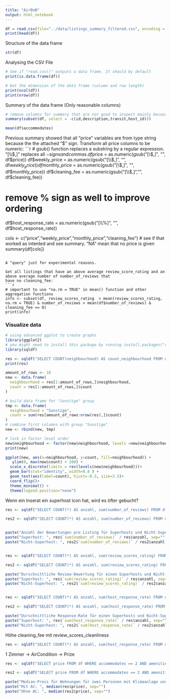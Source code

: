 ```yaml
---
title: "AirBnB"
output: html_notebook
---
```

```r

df = read.csv(file="../data/listings_summary_filtered.csv", encoding = "UTF-8")
print(head(df))
```
Structure of the data frame
```r
str(df)
```


Analysing the CSV File

```r
# See if "read.csv()" outputs a data frame. It should by default
print(is.data.frame(df))

# Get the dimension of the data frame (column and row length)
print(ncol(df))
print(nrow(df))
```


Summary of the data frame (Only reasonable columns)
```r
# remove columns for summary that are not good to inspect mainly because they are strings
summary(subset(df, select = -c(id,description,transit,host_id)))
```
```r
mean(df$accommodates)
```

Previous summary showed that all "price" variables are from type string because the the attached "$" sign.
Transform all price columns to be numeric:
```r
# gsub() function replaces a substring by a regular expression. "[\\$,]" replaces all $-signs and commas. 
df$price = as.numeric(gsub("[\\$,]", "", df$price))
df$weekly_price = as.numeric(gsub("[\\$,]", "", df$weekly_price))
df$monthly_price = as.numeric(gsub("[\\$,]", "", df$monthly_price))
df$cleaning_fee = as.numeric(gsub("[\\$,]", "", df$cleaning_fee))

# remove % sign as well to improve ordering
df$host_response_rate = as.numeric(gsub("[\\%]", "", df$host_response_rate))

cols <- c("price","weekly_price","monthly_price","cleaning_fee")
# see if that worked as intented and see summary. "NA" mean that no price is given
summary(df[cols])
```

A "query" just for experimental reasons.

Get all listings that have an above average review_score_rating and an above average number of number_of_reviews that
have no cleaning_fee:
```r
# important to use "na.rm = TRUE" in mean() function and other aggregation functions
info <- subset(df, review_scores_rating  > mean(review_scores_rating, na.rm = TRUE) & number_of_reviews > mean(df$number_of_reviews) & cleaning_fee == 0)
print(info)
```



<h3> Visualize data </h3>


```r
# using advanced ggplot to create graphs
library(ggplot2)
# you might need to install this package by running install.packages("sqldf")'
library(sqldf)

res <- sqldf("SELECT COUNT(neighbourhood) AS count,neighbourhood FROM df WHERE neighbourhood != '' GROUP BY neighbourhood ORDER BY count DESC")
print(res)

amount_of_rows <- 10
new <- data.frame(
  neighbourhood = res[1:amount_of_rows,]$neighbourhood,
  count = res[1:amount_of_rows,]$count
)

# build data frame for "Sonstige" group
tmp <- data.frame(
  neighbourhood = "Sonstige",
  count = sum(res[amount_of_rows:nrow(res),]$count)
)
# combine first columns with group "Sonstige"
new <- rbind(new, tmp)

# lock in factor level order
new$neighbourhood <- factor(new$neighbourhood, levels =new$neighbourhood)
print(new)

ggplot(new, aes(x=neighbourhood, y=count, fill=neighbourhood)) +
   ylim(0, max(new$count) + 200) + 
  scale_x_discrete(limits = rev(levels(new$neighbourhood)))+
  geom_bar(stat="identity", width=0.8 ) +
  geom_text(aes(label=count), hjust=-0.3, size=3.5)+
  coord_flip()+
  theme_minimal() + 
  theme(legend.position="none")

```
Wenn ein Inserat ein superhost icon hat, wird es öfter gebucht?

```r
res <- sqldf("SELECT COUNT(*) AS anzahl, sum(number_of_reviews) FROM df WHERE host_is_superhost == 't' AND number_of_reviews != ''")

res2 <- sqldf("SELECT COUNT(*) AS anzahl, sum(number_of_reviews) FROM df WHERE host_is_superhost == 'f'  AND number_of_reviews != ''")


paste("Anzahl der Bewertungen pro Listing für Superhosts und Nicht-Superhosts:")
paste("Superhost: ", res$`sum(number_of_reviews)` / res$anzahl, sep="")
paste("Nicht-Superhost: ", res2$`sum(number_of_reviews)` / res2$anzahl, sep="")


res <- sqldf("SELECT COUNT(*) AS anzahl, sum(review_scores_rating) FROM df WHERE host_is_superhost == 't' AND review_scores_rating != ''")

res2 <- sqldf("SELECT COUNT(*) AS anzahl, sum(review_scores_rating) FROM df WHERE host_is_superhost == 'f'  AND review_scores_rating != ''")

paste("Durschnittliche Review-Bewertung für einen Superhosts und Nicht-Superhosts:")
paste("Superhost: ", res$`sum(review_scores_rating)` / res$anzahl, sep="")
paste("Nicht-Superhost: ", res2$`sum(review_scores_rating)` / res2$anzahl, sep="")


res <- sqldf("SELECT COUNT(*) AS anzahl, sum(host_response_rate) FROM df WHERE host_is_superhost == 't' AND host_response_rate != ''")

res2 <- sqldf("SELECT COUNT(*) AS anzahl, sum(host_response_rate) FROM df WHERE host_is_superhost == 'f'  AND host_response_rate != ''")

paste("Durschnittliche Response-Rate für einen Superhosts und Nicht-Superhosts:")
paste("Superhost: ", res$`sum(host_response_rate)` / res$anzahl, sep="")
paste("Nicht-Superhost: ", res2$`sum(host_response_rate)` / res2$anzahl, sep="")

```

Höhe cleaning_fee mit review_scores_cleanliness
```r
res <- sqldf("SELECT COUNT(*) AS anzahl, sum(host_response_rate) FROM df WHERE host_is_superhost == 't' AND host_response_rate != ''")
```

1 Zimmer -> AirCondition -> Prize
```r
res <- sqldf("SELECT price FROM df WHERE accommodates == 2 AND amenities LIKE '%Air conditioning%' AND price != 6000")

res2 <- sqldf("SELECT price FROM df WHERE accommodates == 2 AND amenities NOT LIKE '%Air conditioning%' AND price != 6000")

paste("Median-Preis für Wohnungen für zwei Personen mit Klimaanlage und ohne:")
paste("Mit AC: ", median(res$price), sep="")
paste("Ohne AC: ", median(res2$price), sep="")

```

